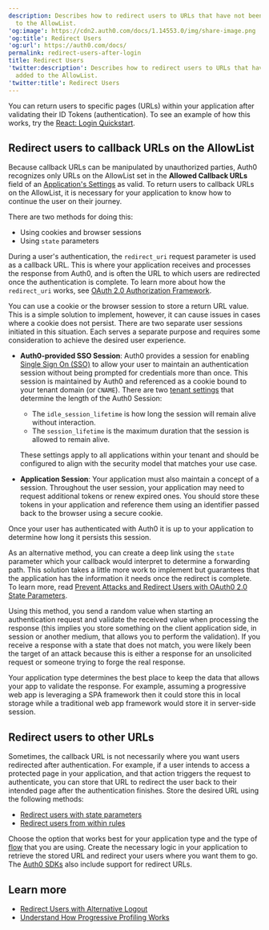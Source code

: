 ```yaml
---
description: Describes how to redirect users to URLs that have not been added
  to the AllowList.
'og:image': https://cdn2.auth0.com/docs/1.14553.0/img/share-image.png
'og:title': Redirect Users
'og:url': https://auth0.com/docs/
permalink: redirect-users-after-login
title: Redirect Users
'twitter:description': Describes how to redirect users to URLs that have not been
  added to the AllowList.
'twitter:title': Redirect Users
---
```

You can return users to specific pages (URLs) within your application after validating their <Tooltip tip="ID Token: Credential meant for the client itself, rather than for accessing a resource." cta="View Glossary" href="/glossary?term=ID+Tokens">ID Tokens</Tooltip> (authentication). To see an example of how this works, try the [React: Login Quickstart](/quickstart/spa/react).

## Redirect users to callback URLs on the AllowList

Because callback URLs can be manipulated by unauthorized parties, Auth0 recognizes only URLs on the AllowList set in the **Allowed Callback URLs** field of an [Application's Settings](https://manage.auth0.com/#/applications/{yourClientId}/settings) as valid. To return users to callback URLs on the AllowList, it is necessary for your application to know how to continue the user on their journey.

There are two methods for doing this:

* Using cookies and browser sessions
* Using `state` parameters

During a user's authentication, the `redirect_uri` request parameter is used as a callback URL. This is where your application receives and processes the response from Auth0, and is often the URL to which users are redirected once the authentication is complete. To learn more about how the `redirect_uri` works, see [OAuth 2.0 Authorization Framework](/authenticate/protocols/oauth).

<Tabs><Tab title="Cookie or browser session">

You can use a cookie or the browser session to store a return URL value. This is a simple solution to implement, however, it can cause issues in cases where a cookie does not persist. There are two separate user sessions initiated in this situation. Each serves a separate purpose and requires some consideration to achieve the desired user experience.

* **Auth0-provided SSO Session**: Auth0 provides a session for enabling [Single Sign On (SSO)](/authenticate/single-sign-on) to allow your user to maintain an authentication session without being prompted for credentials more than once. This session is maintained by Auth0 and referenced as a cookie bound to your tenant domain (or `CNAME`). There are two [tenant settings](/manage-users/sessions/configure-session-lifetime-settings) that determine the length of the Auth0 Session:

  + The `idle_session_lifetime` is how long the session will remain alive without interaction.
  + The `session_lifetime` is the maximum duration that the session is allowed to remain alive.

  These settings apply to all applications within your tenant and should be configured to align with the security model that matches your use case.
* **Application Session**: Your application must also maintain a concept of a session. Throughout the user session, your application may need to request additional tokens or renew expired ones. You should store these tokens in your application and reference them using an identifier passed back to the browser using a secure cookie.

Once your user has authenticated with Auth0 it is up to your application to determine how long it persists this session.

</Tab><Tab title="State parameters">

As an alternative method, you can create a deep link using the `state` parameter which your callback would interpret to determine a forwarding path. This solution takes a little more work to implement but guarantees that the application has the information it needs once the redirect is complete. To learn more, read [Prevent Attacks and Redirect Users with OAuth0 2.0 State Parameters](/secure/attack-protection/state-parameters).

Using this method, you send a random value when starting an authentication request and validate the received value when processing the response (this implies you store something on the client application side, in session or another medium, that allows you to perform the validation). If you receive a response with a state that does not match, you were likely been the target of an attack because this is either a response for an unsolicited request or someone trying to forge the real response.

Your application type determines the best place to keep the data that allows your app to validate the response. For example, assuming a progressive web app is leveraging a SPA framework then it could store this in local storage while a traditional web app framework would store it in server-side session.

</Tab></Tabs>

## Redirect users to other URLs

Sometimes, the callback URL is not necessarily where you want users redirected after authentication. For example, if a user intends to access a protected page in your application, and that action triggers the request to authenticate, you can store that URL to redirect the user back to their intended page after the authentication finishes. Store the desired URL using the following methods:

* [Redirect users with state parameters](/secure/attack-protection/state-parameters)
* [Redirect users from within rules](/customize/rules/redirect-users)

Choose the option that works best for your application type and the type of [flow](/get-started/authentication-and-authorization-flow/which-oauth-2-0-flow-should-i-use) that you are using. Create the necessary logic in your application to retrieve the stored URL and redirect your users where you want them to go. The [Auth0 SDKs](/libraries) also include support for redirect URLs.

## Learn more

* [Redirect Users with Alternative Logout](/authenticate/login/logout/redirect-users-after-logout)
* [Understand How Progressive Profiling Works](/manage-users/user-accounts/user-profiles/progressive-profiling)